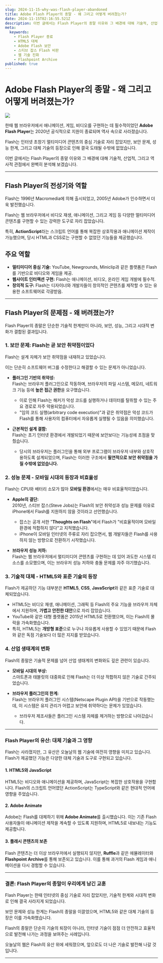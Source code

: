 ```yaml
---
slug: 2024-11-15-why-was-flash-player-abandoned
title: Adobe Flash Player의 종말 - 왜 그리고 어떻게 버려졌는가?
date: 2024-11-15T02:16:55.521Z
description: 이번 글에서는 Flash Player의 종말 이유와 그 배경에 대해 기술적, 산업적, 그리고 역사적 관점에서 완벽히 분석해 보겠습니다.
meta:
  keywords:
    - Flash Player 종료
    - HTML5 대체
    - Adobe Flash 보안
    - 스티브 잡스 Flash 비판
    - 웹 기술 진화
    - Flashpoint Archive
published: true
---
```


# Adobe Flash Player의 종말 - 왜 그리고 어떻게 버려졌는가?

![](https://blogger.googleusercontent.com/img/a/AVvXsEhV5XX291YNDHMP2zjMIrEkxVkvB3VdJMpfTiNwIO2Akrcvu-urpD6C6eocubWOghZi2TgdvxDFdRE53z-OGERuADUhIpkQfj-5OVHE8c0dLrJAZcrHSoac2Xu25ksP45A2A1y487AXgCefplqgg25VfilsHbDudKZ1yLuf4XWd9Jgy5_AFn7OC0bpnySY)

한때 웹 브라우저에서 애니메이션, 게임, 비디오를 구현하는 데 필수적이었던 **Adobe Flash Player**는 2020년 공식적으로 지원이 종료되며 역사 속으로 사라졌습니다.

Flash는 인터넷 초창기 멀티미디어 콘텐츠의 중심 기술로 자리 잡았지만, 보안 문제, 성능 한계, 그리고 대체 기술의 등장으로 인해 결국 도태될 수밖에 없었습니다.

이번 글에서는 Flash Player의 종말 이유와 그 배경에 대해 기술적, 산업적, 그리고 역사적 관점에서 완벽히 분석해 보겠습니다.

---

## **Flash Player의 전성기와 역할**

Flash는 1996년 Macromedia에 의해 출시되었고, 2005년 Adobe가 인수하면서 더욱 발전했습니다.

Flash는 웹 브라우저에서 비디오 재생, 애니메이션, 그리고 게임 등 다양한 멀티미디어 콘텐츠를 구현할 수 있는 강력한 도구로 자리 잡았습니다.

특히, **ActionScript**라는 스크립트 언어를 통해 복잡한 상호작용과 애니메이션 제작이 가능했으며, 당시 HTML과 CSS로는 구현할 수 없었던 기능들을 제공했습니다.

## 주요 역할

- **멀티미디어 중심 기술:** YouTube, Newgrounds, Miniclip과 같은 플랫폼은 Flash를 기반으로 비디오와 게임을 제공.
- **웹사이트 인터랙션 구현:** Flash는 애니메이션, 비디오, 온라인 게임 개발에 필수적.
- **창의적 도구:** Flash는 디자이너와 개발자들이 창의적인 콘텐츠를 제작할 수 있는 유용한 소프트웨어로 각광받음.

---

## **Flash Player의 문제점 - 왜 버려졌는가?**

Flash Player의 종말은 단순한 기술적 한계만이 아니라, 보안, 성능, 그리고 시대적 변화가 결합된 결과입니다.

### **1. 보안 문제: Flash는 곧 보안 취약점이었다**

Flash는 설계 자체가 보안 취약점을 내재하고 있었습니다.

이는 단순히 소프트웨어 버그를 수정한다고 해결할 수 있는 문제가 아니었습니다.

- **플러그인 기반의 취약성:**  
  Flash는 브라우저 플러그인으로 작동하며, 브라우저의 파일 시스템, 메모리, 네트워크 기능 등에 **높은 접근 권한**을 요구했습니다.  
  - 이로 인해 Flash는 해커가 악성 코드를 실행하거나 데이터를 탈취할 수 있는 주요 경로로 자주 악용되었습니다.  
  - "임의 코드 실행(arbitrary code execution)"과 같은 취약점은 악성 코드가 Flash를 통해 사용자의 컴퓨터에서 자유롭게 실행될 수 있음을 의미했습니다.

- **근본적인 설계 결함:**  
  Flash는 초기 인터넷 환경에서 개발되었기 때문에 보안보다는 기능성에 초점을 맞췄습니다.  
  - 당시의 브라우저는 플러그인을 통해 외부 프로그램이 브라우저 내부와 상호작용하도록 설계되었으며, Flash는 이러한 구조에서 **필연적으로 보안 취약점을 가질 수밖에 없었습니다.**

### **2. 성능 문제 - 모바일 시대의 등장과 비효율성**

Flash는 CPU와 배터리 소모가 많아 **모바일 환경**에서는 매우 비효율적이었습니다.  

- **Apple의 결단:**  
  2010년, 스티브 잡스(Steve Jobs)는 Flash의 보안 취약성과 성능 문제를 이유로 iPhone에서 Flash를 지원하지 않을 것이라고 선언했습니다.  
  - 잡스는 공개 서한 "**Thoughts on Flash**"에서 Flash가 "비효율적이며 모바일 환경에 적합하지 않다"고 지적했습니다.  
  - iPhone이 모바일 인터넷의 주류로 자리 잡으면서, 웹 개발자들은 Flash를 사용하지 않는 방향으로 전환하기 시작했습니다.

- **브라우저 성능 저하:**  
  Flash는 웹 브라우저에서 멀티미디어 콘텐츠를 구현하는 데 있어 과도한 시스템 리소스를 소모했으며, 이는 브라우저 성능 저하와 충돌 문제를 자주 야기했습니다.

### **3. 기술적 대체 - HTML5와 표준 기술의 등장**

Flash가 제공하던 기능 대부분은 **HTML5**, **CSS**, **JavaScript**와 같은 표준 기술로 대체되었습니다.  

- HTML5는 비디오 재생, 애니메이션, 그래픽 등 Flash의 주요 기능을 브라우저 자체에서 지원하며, **가볍고 안전한 대안**으로 자리 잡았습니다.  
- YouTube와 같은 대형 플랫폼은 2015년 HTML5로 전환했으며, 이는 Flash의 몰락을 가속화했습니다.  
- 특히, HTML5는 **개방형 표준**으로 누구나 자유롭게 사용할 수 있었기 때문에 Flash와 같은 독점 기술보다 더 많은 지지를 받았습니다.

### **4. 산업 생태계의 변화**

Flash의 종말은 기술적 문제를 넘어 산업 생태계의 변화와도 깊은 관련이 있습니다.

- **모바일 시대의 부상:**  
  스마트폰과 태블릿의 대중화로 인해 Flash는 더 이상 적합하지 않은 기술로 간주되었습니다.  

- **브라우저 플러그인의 한계:**  
  Flash는 브라우저 플러그인 시스템(Netscape Plugin API)을 기반으로 작동했는데, 이 시스템은 유지 관리가 어렵고 보안에 취약하다는 문제가 있었습니다.  
  - 브라우저 제조사들은 플러그인 시스템 자체를 제거하는 방향으로 나아갔습니다.

---

### **Flash Player의 유산: 대체 기술과 그 영향**

Flash는 사라졌지만, 그 유산은 오늘날의 웹 기술에 여전히 영향을 미치고 있습니다. Flash가 제공했던 기능은 다양한 대체 기술과 도구로 구현되고 있습니다.

#### **1. HTML5와 JavaScript**

HTML5는 비디오와 애니메이션을 제공하며, JavaScript는 복잡한 상호작용을 구현합니다. Flash의 스크립트 언어였던 ActionScript는 TypeScript와 같은 현대적 언어에 영향을 주었습니다.

#### **2. Adobe Animate**

Adobe는 Flash를 대체하기 위해 **Adobe Animate**를 출시했습니다. 이는 기존 Flash 사용자들이 애니메이션 제작을 계속할 수 있도록 지원하며, HTML5로 내보내는 기능도 제공합니다.

#### **3. 플래시 콘텐츠의 보존**
Flash 콘텐츠는 더 이상 브라우저에서 실행되지 않지만, **Ruffle**과 같은 에뮬레이터와 **Flashpoint Archive**를 통해 보존되고 있습니다. 이를 통해 과거의 Flash 게임과 애니메이션을 다시 경험할 수 있습니다.

---

### **결론: Flash Player의 종말이 우리에게 남긴 교훈**

Flash Player는 한때 인터넷의 중심 기술로 자리 잡았지만, 기술적 한계와 시대적 변화로 인해 결국 사라지게 되었습니다.

보안 문제와 성능 한계는 Flash의 종말을 이끌었으며, HTML5와 같은 대체 기술의 등장은 이를 가속화했습니다.  

Flash의 종말은 단순히 기술의 퇴장이 아니라, 인터넷 기술이 점점 더 안전하고 효율적으로 발전해 나가는 과정을 보여주는 사례입니다.

오늘날의 웹은 Flash의 유산 위에 세워졌으며, 앞으로도 더 나은 기술로 발전해 나갈 것입니다.

---